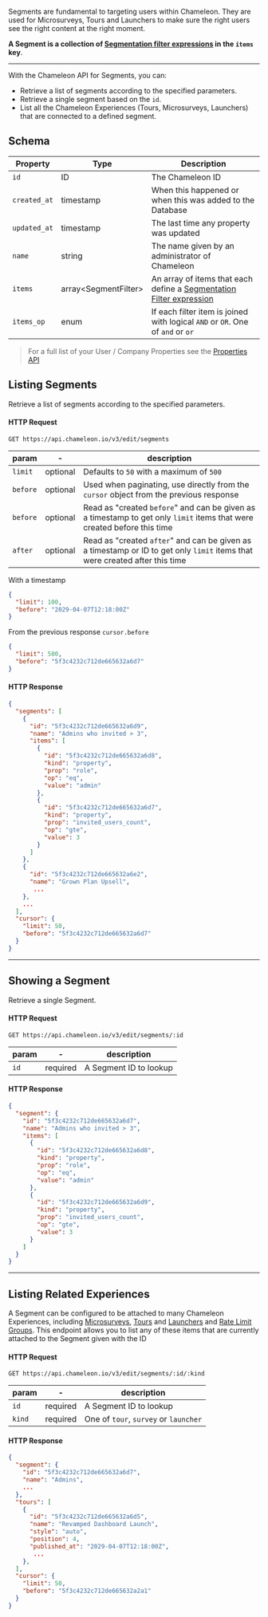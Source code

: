 Segments are fundamental to targeting users within Chameleon. They are used for Microsurveys, Tours and Launchers to make sure the right users see the right content at the right moment.

**A Segment is a collection of [Segmentation filter expressions](/concepts/filters) in the `items` key**.

------


With the Chameleon API for Segments, you can:

- Retrieve a list of segments according to the specified parameters.
- Retrieve a single segment based on the `id`.
- List all the Chameleon Experiences (Tours, Microsurveys, Launchers) that are connected to a defined segment.



## Schema

| Property | Type | Description |
| --- | --- | --- |
| `id` | ID | The Chameleon ID |
| `created_at` | timestamp | When this happened or when this was added to the Database |
| `updated_at` | timestamp | The last time any property was updated |
| `name` | string | The name given by an administrator of Chameleon |
| `items` | array&lt;SegmentFilter&gt; | An array of items that each define a [Segmentation Filter expression](/concepts/filters) |
| `items_op` | enum | If each filter item is joined with logical `AND` or `OR`. One of `and` or `or` |


> For a full list of your User / Company Properties see the [Properties API](/api/properties)


## Listing Segments

Retrieve a list of segments according to the specified parameters.

#### HTTP Request

```
GET https://api.chameleon.io/v3/edit/segments
```

| param  | -        | description                                                  |
| ------ | -------- | ------------------------------------------------------------ |
| `limit`  | optional | Defaults to `50` with a maximum of `500`                     |
| `before` | optional | Used when paginating, use directly from the `cursor` object from the previous response |
| `before` | optional | Read as "created `before`" and can be given as a timestamp to get only `limit` items that were created before this time |
| `after`  | optional | Read as "created `after`" and can be given as a timestamp or ID to get only `limit` items that were created after this time |


With a timestamp

```json
{
  "limit": 100,
  "before": "2029-04-07T12:18:00Z"
}
```

From the previous response `cursor.before`

```json
{
  "limit": 500,
  "before": "5f3c4232c712de665632a6d7"
}
```

#### HTTP Response

```json
{
  "segments": [
    {
      "id": "5f3c4232c712de665632a6d9",
      "name": "Admins who invited > 3",
      "items": [
        {
          "id": "5f3c4232c712de665632a6d8",
          "kind": "property",
          "prop": "role",
          "op": "eq",
          "value": "admin"
        },
        {
          "id": "5f3c4232c712de665632a6d7",
          "kind": "property",
          "prop": "invited_users_count",
          "op": "gte",
          "value": 3
        }
      ]
    },
    {
      "id": "5f3c4232c712de665632a6e2",
      "name": "Grown Plan Upsell",
       ...
    },
    ...
  ],
  "cursor": {
    "limit": 50,
    "before": "5f3c4232c712de665632a6d7"
  }
}
```

-----

## Showing a Segment

Retrieve a single Segment.

#### HTTP Request

```
GET https://api.chameleon.io/v3/edit/segments/:id
```

| param | - | description |
|---|---|---|
| `id` | required | A Segment ID to lookup

#### HTTP Response

```json
{
  "segment": {
    "id": "5f3c4232c712de665632a6d7",
    "name": "Admins who invited > 3",
    "items": [
      {
        "id": "5f3c4232c712de665632a6d8",
        "kind": "property",
        "prop": "role",
        "op": "eq",
        "value": "admin"
      },
      {
        "id": "5f3c4232c712de665632a6d9",
        "kind": "property",
        "prop": "invited_users_count",
        "op": "gte",
        "value": 3
      }
    ]
  }
}
```

------

## Listing Related Experiences

A Segment can be configured to be attached to many Chameleon Experiences, including [Microsurveys](/api/surveys), [Tours](/api/tours) and [Launchers](/api/launchers) and [Rate Limit Groups](/api/limit-groups). This endpoint allows you to list any of these items that are currently attached to the Segment given with the ID

#### HTTP Request

```
GET https://api.chameleon.io/v3/edit/segments/:id/:kind
```

| param | - | description |
|---|---|---|
| `id` | required | A Segment ID to lookup
| `kind` | required | One of `tour`, `survey` or `launcher`

#### HTTP Response

```json
{
  "segment": {
    "id": "5f3c4232c712de665632a6d7",
    "name": "Admins",
    ...
  },
  "tours": [
    {
      "id": "5f3c4232c712de665632a6d5",
      "name": "Revamped Dashboard Launch",
      "style": "auto",
      "position": 4,
      "published_at": "2029-04-07T12:18:00Z",
       ...
    },
  ],
  "cursor": {
    "limit": 50,
    "before": "5f3c4232c712de665632a2a1"
  }
}
```
